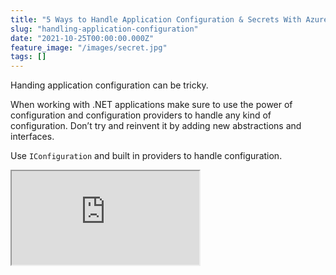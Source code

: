 ```yaml
---
title: "5 Ways to Handle Application Configuration & Secrets With Azure 🔐"
slug: "handling-application-configuration"
date: "2021-10-25T00:00:00.000Z"
feature_image: "/images/secret.jpg"
tags: []
---
```


Handing application configuration can be tricky.

When working with .NET applications make sure to use the power of configuration and configuration providers to handle any kind of configuration. Don’t try and reinvent it by adding new abstractions and interfaces.

Use `IConfiguration` and built in providers to handle configuration.

<iframe src="https://www.youtube.com/embed/wTSu2aCoR7Y" />

Here are 5 ways you can handle application configuration when building .NET applications on the Azure Infrastructure.

Local Environment Configuration
-------------------------------

Application development starts on your local machine. So let's start our configuration too there.

Configuration Values for application are best defined in the `appsettings.json`. When building application I define all possible configuration keys in the `appsettings.json` file.

Whether the value for the configuration is actually defined there or not is another thing - some times it is , most of the times it's not. However having all the possible keys in one place, helps understand the possible values that exists.

For demo purposes, in this example let's define a hierarchical structure of configuration values for us to configure using different mechanisms. Let's start with a section `Demo` which has 6 different keys under that.

All values are set to `appsettings.json` so that we know where the value is being set. We will override these values from different sources that we will see as we go through the different possible options of setting values.

    "Demo": {
        "Key1": "appsettings.json",
        "Key2": "appsettings.json",
        "Key3": "appsettings.json",
        "Key4": "appsettings.json",
        "Key5": "appsettings.json",
        "ConnectionString": "appsettings.json"
      }
    

### Environment Specific Configuration Values

ASP NET Core supports overriding `appsettings` file based on the environment that you are running on.

For example, when we run the application on our local computer, ASP NET Core treats it as `Development` environment. This is set through the `launchsettings.json` file in the project using the `ASPNETCORE_ENVIRONMENT` (or `DOTNET_ENVIRONMENT`) which is set to '_Development_'

By default ASP NET Core also adds a `appsettings.Development.json` file which overrides configuration values (if specified) in the appsettings file.

    "Demo": {
      "Key1": "appsettings development",
      "Key3": "appsettings development",
      "Key5": "appsettings development"
    }
    

The above settings in `appsettings.Development.json` overrides values for Key1, Key3 and Key5 that are specified in appsettings.json file.

The default Configuration Providers are set up in such a way that the environment specific configuration files overrides the default `appsettings.json` configuration values.

<iframe src="https://www.youtube.com/embed/UPgHRiLw4is" />

### Secrets Manager

The appsettings files are usually stored as part of the source code and available in your git repository. This makes it a bad place to store any kind of sensitive information.

To avoid having to commit configuration files along with sensitive information into the source code repository, you can use the Secrets Manager Feature available as part of ASP NET.

To add values to Secrets Manager in local Development environment, you can either use the UI (through Visual Studio) or using the command line tool.

Values defined in the Secrets Manager overrides those in the appsettings file (both global and environment specific ones).

<iframe src="https://www.youtube.com/embed/PkLLP2tcd28" />

The below value in `secrets.json` (as part of the Secrets Manager) overrides the value for '_ConnectionString_'.

    {
      "Demo": {
        "ConnectionString":  "Secrets Manager"
      }
    
    }
    

### Test Configuration Controller

Let's write a method to show how these configuration values are evaluated at runtime.

The below `MyConfigController` exposes all the configuration values under the Demo section. This gives the actual values that the application uses at run time.

**NOTE:** _This Endpoint is for demo purposes only and do not add such an endpoint to your real-world application. It's a recipe for disaster._

    [ApiController]
    [Route("[controller]")]
    public class MyConfigController: ControllerBase
    {
        public MyConfigController(IConfiguration configuration)
        {
            Configuration = configuration;
        }
    
        public IConfiguration Configuration { get; }
    
        [HttpGet]
        public Dictionary<string,string> Get()
        {
            return Configuration
                .GetSection("Demo")
                .GetChildren()
                .ToDictionary(a => a.Key, a => a.Value);
        }
    }
    

Running the application and executing the _MyConfig_ endpoint returns the configuration values as expected. _Key1_, _Key3_ and _Key5_ are overridden by the '_appsettings development_' values  and the _ConnectionString_ by '_Secrets Manager_' _value. (as shown below in the Swagger response)._

![App Settings From Different Configuration Sources](/images/configuration_app_settings.jpg)

Now that we have the sample application running, let's set up a build-deploy pipeline. This will allow us to automatically deploy the application to various environments (development, test, production etc).

If you are new to setting up DevOps build-deploy pipeline, check out my YouTube series which covers different application deployment scenarios. For this particular

<iframe src="https://www.youtube.com/embed/videoseries?list=PL59L9XrzUa-m7AFDgjWuwm6exyCklc03U" />

1\. Azure DevOps Variables
--------------------------

Azure DevOps allows setting and overriding variables inside of the build-release pipeline. When creating release pipeline, under the Variables section we can set environment specific configuration values.

For hierarchical values '.' (dot) is used as the separator. So in this case to set the configuration value for Key1 which is under the Demo section we can set the value in DevOps pipeline as '_Demo.Key1_'.

The value can set for all releases or specific to the Environment (or Stage). This is set using the _Scope_ option. In the below diagram, _Development_ and _Test_ stand for independent environments and _Release_ stands for all releases.

![Configuration value set in Azure DevOps Release Variables](/images/configuration_azure_devops_variables.jpg)

In this case since this is a Web App deployment job, under the deployment task there is an option to enable 'File Transform & Variable Substitution' and specify the files that needs to be substituted. In this case _appsettings.json._

![Azure DevOps Web Application Transform for configuration](/images/configuration_azure_devops_app_settings_transform.jpg)

Variables defined in the release pipeline that match the names in the configuration file will be automatically replaced with the value based on the Stage/Environment they are set for.

2\. Azure App Settings
----------------------

Azure resources mostly have a Setting configuration where you can define application configuration.

Values set in the App Settings is usually made available as environment values when running in Azure infrastructure. In this case since we are deploying to an Azure Web App you can set this from the Azure Portal manually or also via the build/deploy pipeline.

![Configuration From Azure App Settings in Web App Configuration](/images/configuration_azure_app_settings.jpg)

3\. Azure Key Vault
-------------------

Azure Key Vault is a cloud-hosted service for managing cryptographic keys and secrets like connection strings, API keys, and similar sensitive information. Key Vault provides centralized storage for application secrets. Check out [my posts on Key Vault](__GHOST_URL__/tag/azure-key-vault/) if you are new to Azure Key Vault and want to learn more.

You can integrate with Key Vault in two ways

1.  **Deploy Time:** In Azure DevOps you can create Variable Groups and directly integrate with Azure Key Vault and select specific secrets to be applied for your application.
2.  **Runtime:** Applications can also talk to Key Vault at runtime and retrieve values from it.  The application can pull down values on startup or refresh them periodically or fetch from Key Vault any time it needs it.

[

Connect .Net Core To Azure Key Vault In Ten Minutes

Access secrets in Azure Key Vault from .Net Core and learn how to elegantly handle when rotating secrets.

![](/images/favicon.ico)Rahul NathRahul Pulikkot Nath

![](/images/pfx_security.jpg)

](__GHOST_URL__/blog/connect-net-core-to-azure-key-vault-in-ten-minutes)

4\. Azure App Configuration
---------------------------

[Azure App Configuration](https://docs.microsoft.com/en-us/azure/azure-app-configuration/overview) provides a service to centrally manage application settings and feature flags. It allows to centralize application configuration to a single place and have different applications use it.

<iframe src="https://www.youtube.com/embed/VEjYW14WKRM" />

For an ASP NET application you can use the [Microsoft.Azure.AppConfiguration.AspNetCore](https://www.nuget.org/packages/Microsoft.Azure.AppConfiguration.AspNetCore) nuget package to integrate Azure App Configuration to the default Configuration provider. Below is a sample code on how you can do this.

    public static IHostBuilder CreateHostBuilder(string[] args) =>
        Host.CreateDefaultBuilder(args)
        .ConfigureWebHostDefaults(webBuilder =>
        {
            webBuilder
                .ConfigureAppConfiguration(config =>
                {
                    var settings = config.Build();
                    var connection = settings.GetValue<string>("Demo:ConnectionString");
                    config.AddAzureAppConfiguration(connection);
                })
            .UseStartup<Startup>();
        });
    

5\. Managed Identity
--------------------

Managed Identities provide an identity for applications, that can be used to authenticate resources in the Azure infrastructure.

Managed Identity removes the needs for connection strings, secrets etc to be configured explicitly. Application resources can be configured such that they can talk with each other and ensuring they are authenticated and authorized is managed by the Azure infrastructure.

In the past, Azure had different ways to authenticate with the various resources. The [Azure SDK’s](https://azure.github.io/azure-sdk/index.html) is bringing this all under one roof and providing a more unified approach to developers when connecting to resources on Azure.

For resources that support  Managed Identity, the client SDKs also take in the `DefaultAzureCredential` as part of their construction of initialization code.

[

DefaultAzureCredential: Unifying How We Get Azure AD Token

Azure Identity library provides Azure Active Directory token authentication support across the Azure SDK

![](/images/favicon.ico)Rahul NathRahul Pulikkot Nath

![](/images/pfx_security.jpg)

](__GHOST_URL__/blog/defaultazurecredential-from-azure-sdk)

The `DefaultAzureCredential` gets the token based on the environment the application is running. The following credential types if enabled will be tried, in order - EnvironmentCredential, ManagedIdentityCredential, SharedTokenCacheCredential, InteractiveBrowserCredential.

Below is a sample code that uses `DefaultAzureCredential` to connect to Azure App Configuration

    Host.CreateDefaultBuilder(args)
      .ConfigureAppConfiguration(configuration => {
        configuration.AddAzureAppConfiguration(options => {
          options
            .Connect(new Uri("https://youtube-demo-test.azconfig.io"), new DefaultAzureCredential())
            .UseFeatureFlags();
        });
      })
    

As you can see above, it does not use any sensitive information to create the Azure App Configuration connection. All it uses is  the URL to the resource and the `DefaultAzureCredential` class, which does all the heavy lifting.

We have seen different options on how to store configuration values when building .NET applications that are running on Azure Infrastructure. Based on your team and application type you can pick and choose different options shown above.

Mix and match options if that is what works for you.

But always make sure that you store sensitve information secure and never to check them to source control.

Photo by [Max Bender](https://unsplash.com/@maxwbender?utm_source=unsplash&utm_medium=referral&utm_content=creditCopyText) on [Unsplash](https://unsplash.com/s/photos/secret?utm_source=unsplash&utm_medium=referral&utm_content=creditCopyText)